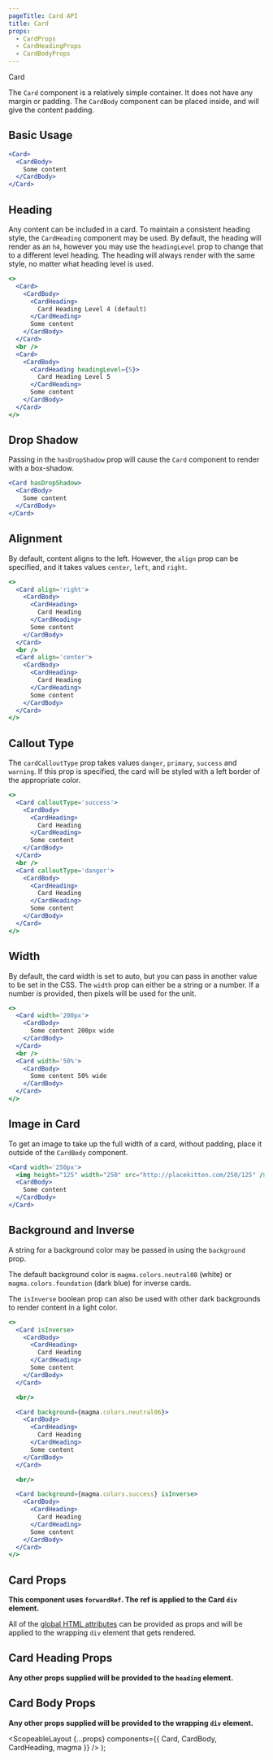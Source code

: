 ```yaml
---
pageTitle: Card API
title: Card
props:
  - CardProps
  - CardHeadingProps
  - CardBodyProps
---
```



<DocsHeading to="/design/card/" type="api">
  Card
</DocsHeading>

The `Card` component is a relatively simple container. It does not have any margin or padding.
The `CardBody` component can be placed inside, and will give the content padding.

## Basic Usage

```.jsx
<Card>
  <CardBody>
    Some content
  </CardBody>
</Card>
```

## Heading

Any content can be included in a card. To maintain a consistent heading style, the `CardHeading` component may be used.
By default, the heading will render as an `h4`, however you may use the `headingLevel` prop to change that to a different level heading.
The heading will always render with the same style, no matter what heading level is used.

```.jsx
<>
  <Card>
    <CardBody>
      <CardHeading>
        Card Heading Level 4 (default)
      </CardHeading>
      Some content
    </CardBody>
  </Card>
  <br />
  <Card>
    <CardBody>
      <CardHeading headingLevel={5}>
        Card Heading Level 5
      </CardHeading>
      Some content
    </CardBody>
  </Card>
</>
```

## Drop Shadow

Passing in the `hasDropShadow` prop will cause the `Card` component to render with a box-shadow.

```.jsx
<Card hasDropShadow>
  <CardBody>
    Some content
  </CardBody>
</Card>
```

## Alignment

By default, content aligns to the left. However, the `align` prop can be specified, and it takes values `center`, `left`, and `right`.

```.jsx
<>
  <Card align='right'>
    <CardBody>
      <CardHeading>
        Card Heading
      </CardHeading>
      Some content
    </CardBody>
  </Card>
  <br />
  <Card align='center'>
    <CardBody>
      <CardHeading>
        Card Heading
      </CardHeading>
      Some content
    </CardBody>
  </Card>
</>
```

## Callout Type

The `cardCalloutType` prop takes values `danger`, `primary`, `success` and `warning`. If this prop is specified, the card will be styled
with a left border of the appropriate color.

```.jsx
<>
  <Card calloutType='success'>
    <CardBody>
      <CardHeading>
        Card Heading
      </CardHeading>
      Some content
    </CardBody>
  </Card>
  <br />
  <Card calloutType='danger'>
    <CardBody>
      <CardHeading>
        Card Heading
      </CardHeading>
      Some content
    </CardBody>
  </Card>
</>
```

## Width

By default, the card width is set to auto, but you can pass in another value to be set in the CSS.
The `width` prop can either be a string or a number. If a number is provided, then pixels will be used for the unit.

```.jsx
<>
  <Card width='200px'>
    <CardBody>
      Some content 200px wide
    </CardBody>
  </Card>
  <br />
  <Card width='50%'>
    <CardBody>
      Some content 50% wide
    </CardBody>
  </Card>
</>
```

## Image in Card

To get an image to take up the full width of a card, without padding, place it outside of the `CardBody` component.

```.jsx
<Card width='250px'>
  <img height="125" width="250" src="http://placekitten.com/250/125" />
  <CardBody>
    Some content
  </CardBody>
</Card>
```

## Background and Inverse

A string for a background color may be passed in using the `background` prop.

The default background color is `magma.colors.neutral08` (white) or `magma.colors.foundation` (dark blue) for inverse cards.

The `isInverse` boolean prop can also be used with other dark backgrounds to render content in a light color.

```.jsx
<>
  <Card isInverse>
    <CardBody>
      <CardHeading>
        Card Heading
      </CardHeading>
      Some content
    </CardBody>
  </Card>

  <br/>

  <Card background={magma.colors.neutral06}>
    <CardBody>
      <CardHeading>
        Card Heading
      </CardHeading>
      Some content
    </CardBody>
  </Card>

  <br/>

  <Card background={magma.colors.success} isInverse>
    <CardBody>
      <CardHeading>
        Card Heading
      </CardHeading>
      Some content
    </CardBody>
  </Card>
</>
```

## Card Props

**This component uses `forwardRef`. The ref is applied to the Card `div` element.**

All of the [global HTML attributes](https://developer.mozilla.org/en-US/docs/Web/HTML/Global_attributes) can be provided as props and will be applied to the wrapping `div` element that gets rendered.

<CardProps />

## Card Heading Props

**Any other props supplied will be provided to the `heading` element.**

<CardHeadingProps />

## Card Body Props

**Any other props supplied will be provided to the wrapping `div` element.**

<CardBodyProps />

  <ScopeableLayout
    {...props}
    components={{ Card, CardBody, CardHeading, magma }}
  />
);
